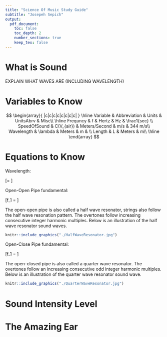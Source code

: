 ```yaml
---
title: "Science Of Music Study Guide"
subtitle: "Josepeh Sepich"
output:
  pdf_document:
    toc: false
    toc_depth: 2
    number_sections: true
    keep_tex: false
---
```


# What is Sound

EXPLAIN WHAT WAVES ARE (INCLUDING WAVELENGTH)



# Variables to Know

$$
\begin{array}{ |c|c|c|c|c|c|c|c| }
 \hline
 Variable & Abbreviation & Units & UnitsAbrv & Misc\\
 \hline
 Frequncy & f & Hertz & Hz & \frac1{sec} \\
 SpeedOfSound & C(V_{air}) & Meters/Second & m/s & 344 m/s\\
 Wavelength & \lambda & Meters & m & \\
 Length & L & Meters & m\\
 \hline
\end{array}
$$

# Equations to Know

Wavelength:

\[\lambda = \frac{C}{f}\]

Open-Open Pipe fundamental:

\[f_1 = \frac{C}{2L}\]

The open-open pipe is also called a half wave resonator, strings also follow the half wave resonation pattern. The overtones follow increasing consecutive integer harmonic multiples. Below is an illustration of the half wave resonator sound waves.

```r
knitr::include_graphics("./HalfWaveResonator.jpg")
```

Open-Close Pipe fundamental:

\[f_1 = \frac{C}{4L}\]

The open-closed pipe is also called a quarter wave resonator. The overtones follow an increasing consecutive odd integer harmonic multiples. Below is an illustration of the quarter wave resonator sound wave.

```r
knitr::include_graphics("./QuarterWaveResonator.jpg")
```

# Sound Intensity Level


# The Amazing Ear












